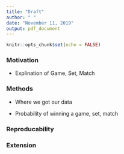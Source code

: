 ```yaml
---
title: "Draft"
author: " "
date: "November 11, 2019"
output: pdf_document
---
```


```r
knitr::opts_chunk$set(echo = FALSE)
```

### Motivation 

- Explination of Game, Set, Match 

### Methods

- Where we got our data

- Probability of winning a game, set, match 

### Reproducability 

### Extension 